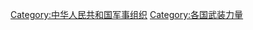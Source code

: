 {{Catmore|中华人民共和国军事#国家武装力量}}

[[Category:中华人民共和国军事组织|Category:中华人民共和国军事组织]]
[[Category:各国武装力量|Category:各国武装力量]]
